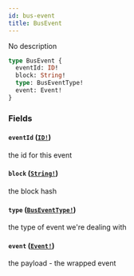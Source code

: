 ```yaml
---
id: bus-event
title: BusEvent
---
```


No description

```graphql
type BusEvent {
  eventId: ID!
  block: String!
  type: BusEventType!
  event: Event!
}
```

### Fields

#### `eventId` ([`ID!`](/graphql/scalars/id))

the id for this event

#### `block` ([`String!`](/graphql/scalars/string))

the block hash

#### `type` ([`BusEventType!`](/graphql/enums/bus-event-type))

the type of event we're dealing with

#### `event` ([`Event!`](/graphql/unions/event))

the payload - the wrapped event
